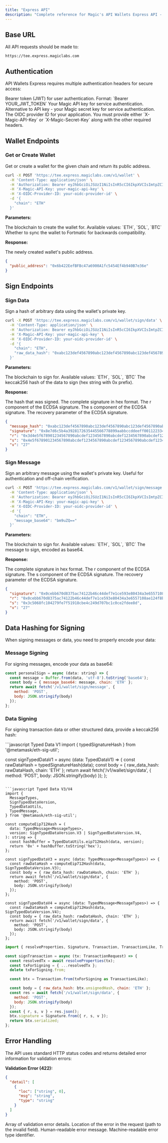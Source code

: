 ```yaml
---
title: "Express API"
description: "Complete reference for Magic's API Wallets Express API - a secure wallet management service that handles key management internally using trusted execution environment technology"
---
```


## Base URL

All API requests should be made to:

```
https://tee.express.magiclabs.com
```

## Authentication

API Wallets Express requires multiple authentication headers for secure access:

<ParamField header="Authorization" type="string" required>
Bearer token (JWT) for user authentication. Format: `Bearer YOUR_JWT_TOKEN`
</ParamField>

<ParamField header="X-Magic-API-Key" type="string">
Your Magic API key for service authentication.
</ParamField>

<ParamField header="X-Magic-Secret-Key" type="string">
Alternative to API key - your Magic secret key for service authentication.
</ParamField>

<ParamField header="X-OIDC-Provider-ID" type="string" required>
The OIDC provider ID for your application.
</ParamField>

<Warning>
You must provide either `X-Magic-API-Key` or `X-Magic-Secret-Key` along with the other required headers.
</Warning>

## Wallet Endpoints

### Get or Create Wallet

Get or create a wallet for the given chain and return its public address.

```bash cURL
curl -X POST 'https://tee.express.magiclabs.com/v1/wallet' \
  -H 'Content-Type: application/json' \
  -H 'Authorization: Bearer eyJhbGciOiJSUzI1NiIsInR5cCI6IkpXVCIsImtpZCI6IjNhYVl5dGR3d2UwMzJzMXIzVElyOSJ9...' \
  -H 'X-Magic-API-Key: your-magic-api-key' \
  -H 'X-OIDC-Provider-ID: your-oidc-provider-id' \
  -d '{
    "chain": "ETH"
  }'
```


**Parameters:**

<ParamField body="chain" type="string" required>
The blockchain to create the wallet for. Available values: `ETH`, `SOL`, `BTC`
</ParamField>

<ParamField body="should_sync_to_fortmatic" type="boolean" default="true">
Whether to sync the wallet to Fortmatic for backwards compatibility.
</ParamField>

**Response:**

<ResponseField name="public_address" type="string">
The newly created wallet's public address.
</ResponseField>

```json
{
  "public_address": "0x6b422EefBFBc47a6900A1fc5454Ef4b940B7e36e"
}
```

## Sign Endpoints

### Sign Data

Sign a hash of arbitrary data using the wallet's private key.

```bash cURL
curl -X POST 'https://tee.express.magiclabs.com/v1/wallet/sign/data' \
  -H 'Content-Type: application/json' \
  -H 'Authorization: Bearer eyJhbGciOiJSUzI1NiIsInR5cCI6IkpXVCIsImtpZCI6IjNhYVl5dGR3d2UwMzJzMXIzVElyOSJ9...' \
  -H 'X-Magic-API-Key: your-magic-api-key' \
  -H 'X-OIDC-Provider-ID: your-oidc-provider-id' \
  -d '{
    "chain": "ETH",
    "raw_data_hash": "0xabc123def4567890abc123def4567890abc123def4567890abc123def4567890"
  }'
```

**Parameters:**

<ParamField body="chain" type="string" required>
The blockchain to sign for. Available values: `ETH`, `SOL`, `BTC`
</ParamField>

<ParamField body="raw_data_hash" type="string" required>
The keccak256 hash of the data to sign (hex string with 0x prefix).
</ParamField>

**Response:**

<ResponseField name="message_hash" type="string">
The hash that was signed.
</ResponseField>

<ResponseField name="signature" type="string">
The complete signature in hex format.
</ResponseField>

<ResponseField name="r" type="string">
The r component of the ECDSA signature.
</ResponseField>

<ResponseField name="s" type="string">
The s component of the ECDSA signature.
</ResponseField>

<ResponseField name="v" type="string">
The recovery parameter of the ECDSA signature.
</ResponseField>

```json
{
  "message_hash": "0xabc123def4567890abc123def4567890abc123def4567890abc123def4567890",
  "signature": "0x8e7d6c5b4a3928172635445566778899aabbccddeeff00112233445566778899",
  "r": "0x3d4e5f678901234567890abcdef1234567890abcdef1234567890abcdef1234",
  "s": "0x4e5f678901234567890abcdef1234567890abcdef1234567890abcdef123456",
  "v": "27"
}
```

### Sign Message

Sign an arbitrary message using the wallet's private key. Useful for authentication and off-chain verification.

```bash cURL
curl -X POST 'https://tee.express.magiclabs.com/v1/wallet/sign/message' \
  -H 'Content-Type: application/json' \
  -H 'Authorization: Bearer eyJhbGciOiJSUzI1NiIsInR5cCI6IkpXVCIsImtpZCI6IjNhYVl5dGR3d2UwMzJzMXIzVElyOSJ9...' \
  -H 'X-Magic-API-Key: your-magic-api-key' \
  -H 'X-OIDC-Provider-ID: your-oidc-provider-id' \
  -d '{
    "chain": "ETH",
    "message_base64": "bm9uZQ=="
  }'
```

**Parameters:**

<ParamField body="chain" type="string" required>
The blockchain to sign for. Available values: `ETH`, `SOL`, `BTC`
</ParamField>

<ParamField body="message_base64" type="string" required>
The message to sign, encoded as base64.
</ParamField>

**Response:**

<ResponseField name="signature" type="string">
The complete signature in hex format.
</ResponseField>

<ResponseField name="r" type="string">
The r component of the ECDSA signature.
</ResponseField>

<ResponseField name="s" type="string">
The s component of the ECDSA signature.
</ResponseField>

<ResponseField name="v" type="string">
The recovery parameter of the ECDSA signature.
</ResponseField>

```json
{
  "signature": "0x0cebb670d8375ac74122b46c44def7e1ce593e80434a3e6557108ae124f8b44f3c5068fc104279fe7f51918cbe4c249d707bc1c0ce2ffb6d201d3cf4e2fdee8d1b",
  "r": "0x0cebb670d8375ac74122b46c44def7e1ce593e80434a3e6557108ae124f8b44f",
  "s": "0x3c5068fc104279fe7f51918cbe4c249d707bc1c0ce2fdee8d",
  "v": "27"
}
```

## Data Hashing for Signing

When signing messages or data, you need to properly encode your data:

### Message Signing

For signing messages, encode your data as base64:

```javascript Personal Sign
const personalSign = async (data: string) => {
  const message = Buffer.from(data, 'utf-8').toString('base64');
  const body = { message_base64: message, chain: 'ETH' };
  return await fetch('/v1/wallet/sign/message', { 
    method: 'POST', 
    body: JSON.stringify(body) 
  });
};
```

### Data Signing

For signing transaction data or other structured data, provide a keccak256 hash:

<CodeGroup>
```javascript Typed Data V1
import { typedSignatureHash } from '@metamask/eth-sig-util';

const signTypedDataV1 = async (data: TypedDataV1) => {
  const rawDataHash = typedSignatureHash(data);
  const body = { raw_data_hash: rawDataHash, chain: 'ETH' };
  return await fetch('/v1/wallet/sign/data', { 
    method: 'POST', 
    body: JSON.stringify(body) 
  });
};
```

```javascript Typed Data V3/V4
import {
  MessageTypes,
  SignTypedDataVersion,
  TypedDataUtils,
  TypedMessage,
} from '@metamask/eth-sig-util';

const computeEip712Hash = (
  data: TypedMessage<MessageTypes>,
  version: SignTypedDataVersion.V3 | SignTypedDataVersion.V4,
): string => {
  const hashBuffer = TypedDataUtils.eip712Hash(data, version);
  return '0x' + hashBuffer.toString('hex');
};

const signTypedDataV3 = async (data: TypedMessage<MessageTypes>) => {
  const rawDataHash = computeEip712Hash(data, SignTypedDataVersion.V3);
  const body = { raw_data_hash: rawDataHash, chain: 'ETH' };
  return await fetch('/v1/wallet/sign/data', { 
    method: 'POST', 
    body: JSON.stringify(body) 
  });
};

const signTypedDataV4 = async (data: TypedMessage<MessageTypes>) => {
  const rawDataHash = computeEip712Hash(data, SignTypedDataVersion.V4);
  const body = { raw_data_hash: rawDataHash, chain: 'ETH' };
  return await fetch('/v1/wallet/sign/data', { 
    method: 'POST', 
    body: JSON.stringify(body) 
  });
};
```

```javascript Transaction Signing
import { resolveProperties, Signature, Transaction, TransactionLike, TransactionRequest } from 'ethers';

const signTransaction = async (tx: TransactionRequest) => {
  const resolvedTx = await resolveProperties(tx);
  const txForSigning = { ...resolvedTx };
  delete txForSigning.from;

  const btx = Transaction.from(txForSigning as TransactionLike);

  const body = { raw_data_hash: btx.unsignedHash, chain: 'ETH' };
  const res = await fetch('/v1/wallet/sign/data', { 
    method: 'POST', 
    body: JSON.stringify(body) 
  });
  const { r, s, v } = res.json();
  btx.signature = Signature.from({ r, s, v });
  return btx.serialized;
};
```
</CodeGroup>

## Error Handling

The API uses standard HTTP status codes and returns detailed error information for validation errors:

**Validation Error (422):**
```json
{
  "detail": [
    {
      "loc": ["string", 0],
      "msg": "string", 
      "type": "string"
    }
  ]
}
```

<ResponseField name="detail" type="array">
Array of validation error details.

<Expandable title="Error detail properties">
  <ResponseField name="loc" type="array">
  Location of the error in the request (path to the invalid field).
  </ResponseField>
  
  <ResponseField name="msg" type="string">
  Human-readable error message.
  </ResponseField>
  
  <ResponseField name="type" type="string">
  Machine-readable error type identifier.
  </ResponseField>
</Expandable>
</ResponseField>

